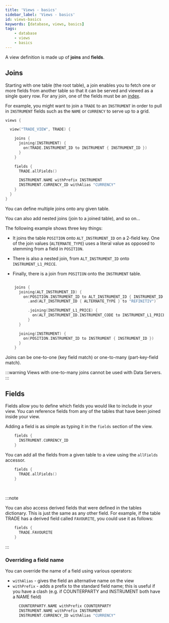 ```yaml
---
title: 'Views - basics'
sidebar_label: 'Views - basics'
id: views-basics
keywords: [database, views, basics]
tags:
    - database
    - views
    - basics
---
```



A view definition is made up of **joins** and **fields**.

## Joins

Starting with one table (the root table), a join enables you to fetch one or more fields from another table so that it can be served and viewed as a single query row. For any join, one of the fields must be an [index](/database/fields-tables-views/tables/tables-basics/#primary-key-and-other-indices). 

For example, you might want to join a `TRADE` to an `INSTRUMENT` in order to pull in `INSTRUMENT` fields such as the `NAME` or `CURRENCY` to serve up to a grid.

```kotlin
views {

  view("TRADE_VIEW", TRADE) {

    joins {
      joining(INSTRUMENT) {
        on(TRADE.INSTRUMENT_ID to INSTRUMENT { INSTRUMENT_ID })
      }
    }

    fields {
      TRADE.allFields()

      INSTRUMENT.NAME withPrefix INSTRUMENT
      INSTRUMENT.CURRENCY_ID withAlias "CURRENCY"
    }
  }
}
```

You can define multiple joins onto any given table.

You can also add nested joins (join to a joined table), and so on...

The following example shows three key things:

- It joins the table `POSITION` onto `ALT_INSTRUMENT_ID` on a 2-field key. One of the join values (`ALTERNATE_TYPE`) uses a literal value as opposed to stemming from a field in `POSITION`.

- There is also a nested join, from `ALT_INSTRUMENT_ID` onto `INSTRUMENT_L1_PRICE`.

- Finally, there is a join from `POSITION` onto the `INSTRUMENT` table.

```kotlin

    joins {
      joining(ALT_INSTRUMENT_ID) {
        on(POSITION.INSTRUMENT_ID to ALT_INSTRUMENT_ID { INSTRUMENT_ID })
          .and(ALT_INSTRUMENT_ID { ALTERNATE_TYPE } to "REFINITIV")                            

          .joining(INSTRUMENT_L1_PRICE) {
            on(ALT_INSTRUMENT_ID.INSTRUMENT_CODE to INSTRUMENT_L1_PRICE { INSTRUMENT_CODE }) 
          }
      }

      joining(INSTRUMENT) {
        on(POSITION.INSTRUMENT_ID to INSTRUMENT { INSTRUMENT_ID })
      }
    }

```

Joins can be one-to-one (key field match) or one-to-many (part-key-field match).

:::warning
Views with one-to-many joins cannot be used with Data Servers.
:::

## Fields

Fields allow you to define which fields you would like to include in your view. You can reference fields from any of the tables that have been joined inside your view.

Adding a field is as simple as typing it in the `fields` section of the view.

```kotlin
    fields {
      INSTRUMENT.CURRENCY_ID 
    }
```

You can add all the fields from a given table to a view using the `allFields` accessor.

```kotlin
    fields {
      TRADE.allFields()
    }
```

<br/>

:::note

You can also access derived fields that were defined in the tables dictionary. This is just the same as any other field. For example, if the table TRADE has a derived field called `FAVOURITE`, you could use it as follows:


```kotlin
    fields {
      TRADE.FAVOURITE
    }
```

:::

### Overriding a field name

You can override the name of a field using various operators:

- `withAlias` - gives the field an alternative name on the view
- `withPrefix` - adds a prefix to the standard field name; this is useful if you have a clash (e.g. if COUNTERPARTY and INSTRUMENT both have a NAME field)

```kotlin
      COUNTERPARTY.NAME withPrefix COUNTERPARTY
      INSTRUMENT.NAME withPrefix INSTRUMENT
      INSTRUMENT.CURRENCY_ID withAlias "CURRENCY"
```

